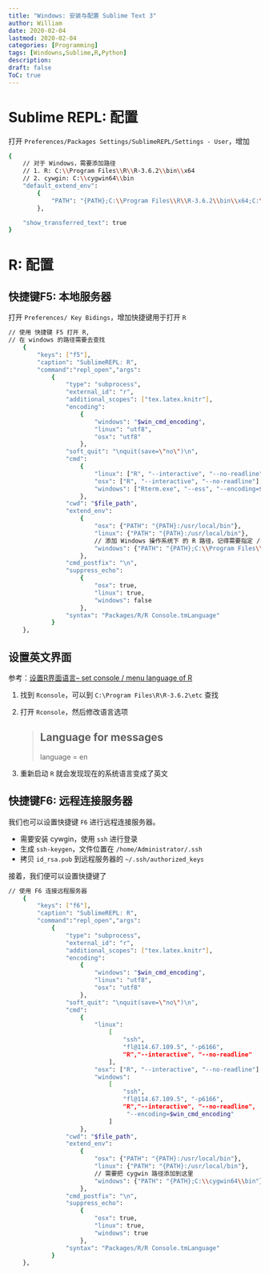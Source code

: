 ```yaml
---
title: "Windows: 安装与配置 Sublime Text 3"
author: William
date: 2020-02-04
lastmod: 2020-02-04
categories: [Programming]
tags: [Windowns,Sublime,R,Python]
description: 
draft: false
ToC: true
---
```


# Sublime REPL: 配置

打开 `Preferences/Packages Settings/SublimeREPL/Settings - User`，增加

```bash
{
    // 对于 Windows，需要添加路径
    // 1. R: C:\\Program Files\\R\\R-3.6.2\\bin\\x64
    // 2. cywgin: C:\\cygwin64\\bin
    "default_extend_env": 
        {
            "PATH": "{PATH};C:\\Program Files\\R\\R-3.6.2\\bin\\x64;C:\\cygwin64\\bin"
        },

    "show_transferred_text": true
}
```

# R: 配置

## 快捷键F5: 本地服务器

打开 `Preferences/ Key Bidings`，增加快捷键用于打开 `R`

```bash
// 使用 快捷键 F5 打开 R,
// 在 windows 的路径需要去查找
    {
        "keys": ["f5"],
        "caption": "SublimeREPL: R",
        "command":"repl_open","args":
            {
                "type": "subprocess",
                "external_id": "r",
                "additional_scopes": ["tex.latex.knitr"],
                "encoding": 
                    {
                        "windows": "$win_cmd_encoding",
                        "linux": "utf8",
                        "osx": "utf8"
                    },
                "soft_quit": "\nquit(save=\"no\")\n",
                "cmd": 
                    {
                        "linux": ["R", "--interactive", "--no-readline"],
                        "osx": ["R", "--interactive", "--no-readline"],
                        "windows": ["Rterm.exe", "--ess", "--encoding=$win_cmd_encoding"]
                    },
                "cwd": "$file_path",
                "extend_env": 
                    {
                        "osx": {"PATH": "{PATH}:/usr/local/bin"},
                        "linux": {"PATH": "{PATH}:/usr/local/bin"},
                        // 添加 Windows 操作系统下 的 R 路径，记得需要指定 /bin/x64/
                        "windows": {"PATH": "{PATH};C:\\Program Files\\R\\R-3.6.2\\bin\\x64\\\\R.exe"}
                    },
                "cmd_postfix": "\n",
                "suppress_echo": 
                    {
                        "osx": true,
                        "linux": true,
                        "windows": false
                    },
                "syntax": "Packages/R/R Console.tmLanguage"
            }
    },  
```

## 设置英文界面

参考：[设置R界面语言-- set console / menu language of R](https://d.cosx.org/d/101979-101979)

1. 找到 `Rconsole`，可以到 `C:\Program Files\R\R-3.6.2\etc` 查找
2. 打开 `Rconsole`，然后修改语言选项
    
    > ## Language for messages
    > language = en
    
3. 重新启动 `R` 就会发现现在的系统语言变成了英文

## 快捷键F6: 远程连接服务器

我们也可以设置快捷键 `F6` 进行远程连接服务器。

- 需要安装 cywgin，使用 `ssh` 进行登录
- 生成 `ssh-keygen`，文件位置在 `/home/Administrator/.ssh`
- 拷贝 `id_rsa.pub` 到远程服务器的 `~/.ssh/authorized_keys`

接着，我们便可以设置快捷键了

```bash
// 使用 F6 连接远程服务器
    {
        "keys": ["f6"],
        "caption": "SublimeREPL: R",
        "command":"repl_open","args":
            {
                "type": "subprocess",
                "external_id": "r",
                "additional_scopes": ["tex.latex.knitr"],
                "encoding": 
                    {
                        "windows": "$win_cmd_encoding",
                        "linux": "utf8",
                        "osx": "utf8"
                    },
                "soft_quit": "\nquit(save=\"no\")\n",
                "cmd": 
                    {
                        "linux": 
                            [
                                "ssh",
                                "fl@114.67.109.5", "-p6166",
                                "R","--interactive", "--no-readline"
                            ],
                        "osx": ["R", "--interactive", "--no-readline"],
                        "windows": 
                            [
                                "ssh",
                                "fl@114.67.109.5", "-p6166",
                                "R","--interactive", "--no-readline",
                                 "--encoding=$win_cmd_encoding"
                            ]
                    },
                "cwd": "$file_path",
                "extend_env": 
                    {
                        "osx": {"PATH": "{PATH}:/usr/local/bin"},
                        "linux": {"PATH": "{PATH}:/usr/local/bin"},
                        // 需要把 cygwin 路径添加到这里
                        "windows": {"PATH": "{PATH};C:\\cygwin64\\bin"}
                    },
                "cmd_postfix": "\n",
                "suppress_echo": 
                    {
                        "osx": true,
                        "linux": true,
                        "windows": true
                    },
                "syntax": "Packages/R/R Console.tmLanguage"
            }
    },      
```

